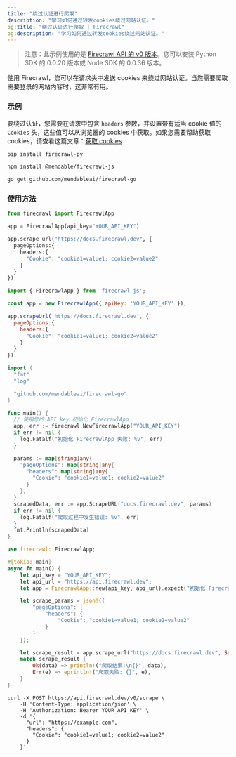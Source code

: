 ```yaml
---
title: "绕过认证进行爬取"
description: "学习如何通过转发cookies绕过网站认证。"
og:title: "绕过认证进行爬取 | Firecrawl"
og:description: "学习如何通过转发cookies绕过网站认证。"
---
```


> 注意：此示例使用的是 [Firecrawl API 的 v0 版本](/v0/introduction)。您可以安装 Python SDK 的 0.0.20 版本或 Node SDK 的 0.0.36 版本。


使用 Firecrawl，您可以在请求头中发送 cookies 来绕过网站认证。当您需要爬取需要登录的网站内容时，这非常有用。

### 示例

要绕过认证，您需要在请求中包含 `headers` 参数，并设置带有适当 cookie 值的 `Cookies` 头，这些值可以从浏览器的 cookies 中获取。如果您需要帮助获取 cookies，请查看这篇文章：[获取 cookies](https://cookie-script.com/documentation/how-to-check-cookies-on-chrome-and-firefox)

<CodeGroup>

```bash Python
pip install firecrawl-py
```

```bash JavaScript
npm install @mendable/firecrawl-js
```

```bash Go
go get github.com/mendableai/firecrawl-go
```

</CodeGroup>

### 使用方法
 
<CodeGroup>

```python Python
from firecrawl import FirecrawlApp

app = FirecrawlApp(api_key="YOUR_API_KEY")

app.scrape_url("https://docs.firecrawl.dev", {
  pageOptions:{
    headers:{
      "Cookie": "cookie1=value1; cookie2=value2"
    }
  }
})
```

```javascript JavaScript
import { FirecrawlApp } from 'firecrawl-js';

const app = new FirecrawlApp({ apiKey: 'YOUR_API_KEY' });

app.scrapeUrl('https://docs.firecrawl.dev', {
  pageOptions:{
    headers:{
      "Cookie": "cookie1=value1; cookie2=value2"
    }
  }
});
```

```go Go
import (
  "fmt"
  "log"

  "github.com/mendableai/firecrawl-go"
)

func main() {
  // 使用您的 API key 初始化 FirecrawlApp
  app, err := firecrawl.NewFirecrawlApp("YOUR_API_KEY")
  if err != nil {
    log.Fatalf("初始化 FirecrawlApp 失败: %v", err)
  }

  params := map[string]any{
    "pageOptions": map[string]any{
      "headers": map[string]any{
        "Cookie": "cookie1=value1; cookie2=value2"
      }
    },
  }
  scrapedData, err := app.ScrapeURL("docs.firecrawl.dev", params)
  if err != nil {
    log.Fatalf("爬取过程中发生错误: %v", err)
  }
  fmt.Println(scrapedData)
}
```

```rust Rust
use firecrawl::FirecrawlApp;

#[tokio::main]
async fn main() {
    let api_key = "YOUR_API_KEY";
    let api_url = "https://api.firecrawl.dev";
    let app = FirecrawlApp::new(api_key, api_url).expect("初始化 FirecrawlApp 失败");

    let scrape_params = json!({
        "pageOptions": {
            "headers": {
                "Cookie": "cookie1=value1; cookie2=value2"
            }
        }
    });

    let scrape_result = app.scrape_url("https://docs.firecrawl.dev", Some(scrape_params)).await;
    match scrape_result {
        Ok(data) => println!("爬取结果:\n{}", data),
        Err(e) => eprintln!("爬取失败: {}", e),
    }
}
```

```curl cURL
curl -X POST https://api.firecrawl.dev/v0/scrape \
    -H 'Content-Type: application/json' \
    -H 'Authorization: Bearer YOUR_API_KEY' \
    -d '{
      "url": "https://example.com",
      "headers": {
        "Cookie": "cookie1=value1; cookie2=value2"
      }
    }'
```
</CodeGroup>